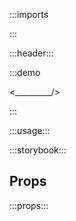 :::imports


:::

:::header:::

:::demo

<_________/>

:::

:::usage:::

:::storybook:::

## Props

:::props:::
